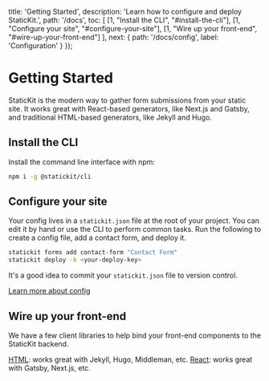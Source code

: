 
  title: 'Getting Started',
  description: 'Learn how to configure and deploy StaticKit.',
  path: '/docs',
  toc: [
    [1, "Install the CLI", "#install-the-cli"],
    [1, "Configure your site", "#configure-your-site"],
    [1, "Wire up your front-end", "#wire-up-your-front-end"]
  ],
  next: {
    path: '/docs/config',
    label: 'Configuration'
  }
});

# Getting Started

StaticKit is the modern way to gather form submissions from your static site. It works great with React-based generators, like Next.js and Gatsby, and traditional HTML-based generators, like Jekyll and Hugo.

## Install the CLI

Install the command line interface with npm:

```bash
npm i -g @statickit/cli
```

## Configure your site

Your config lives in a `statickit.json` file at the root of your project. You can edit it by hand or use the CLI to perform common tasks. Run the following to create a config file, add a contact form, and deploy it.

```bash
statickit forms add contact-form "Contact Form"
statickit deploy -k <your-deploy-key>
```

It's a good idea to commit your `statickit.json` file to version control.

<ArrowItem>
  <a href="/docs/config" className="font-semibold text-indigo-600">Learn more about config</a>
</ArrowItem>

## Wire up your front-end

We have a few client libraries to help bind your front-end components to the StaticKit backend.

<ArrowItem>
  <a href="/docs/html" className="font-semibold text-indigo-600">HTML</a>: works great with Jekyll, Hugo, Middleman, etc.
</ArrowItem>

<ArrowItem>
  <a href="/docs/react" className="font-semibold text-indigo-600">React</a>: works great with Gatsby, Next.js, etc.
</ArrowItem>
